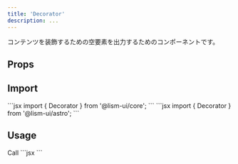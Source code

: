 ```yaml
---
title: 'Decorator'
description: ...
---
```



コンテンツを装飾するための空要素を出力するためのコンポーネントです。



## Props

## Import

<Preview>
	<PreviewCode slot='tab' label='React'>
```jsx
import { Decorator } from '@lism-ui/core';
```
	</PreviewCode>
	<PreviewCode slot='tab' label='Astro'>
```jsx
import { Decorator } from '@lism-ui/astro';
```
	</PreviewCode>
</Preview>


## Usage

<Preview>
	<PreviewTitle>Call</PreviewTitle>
	<PreviewArea resize p={20}>
		<Grid className='c--callout c--callout--left' ta='l'>
			<Decorator
				size='1.25em'
				bd='left'
				rotate='45deg'
				transformOrigin='left bottom'
				mr='auto'
			/>
			<Box p='box:s'>
				<DammyText length='m' />
			</Box>
			<Decorator
				size='1.25em'
				bd='left'
				rotate='-45deg'
				transformOrigin='left top'
				mr='auto'
			/>
		</Grid>
		<Flex
			className='c--balloon c--balloon--left'
			variant='ltr'
			ai='center'
			provide={{ bdc: 'currentColor', bgc: 'base' }}
		>
		<Decorator
				as={FlexItem}
				left='1px'
				size='0.875em'
				bd
				consume='bdc bgc'
				css={{
					rotate: '45deg',
					translate: '50%',
					clipPath: 'polygon(0% 0%, 0% 100%, 100% 100%)',
				}}
			/>
			<FlexItem p='box' bdrs='m' w='fit-content' bd consume='bdc bgc'>
				<DammyText />
			</FlexItem>
		</Flex>
	</PreviewArea>
	<PreviewCode>
	```jsx
		<Grid ta='l'>
			<Decorator
				size='1.25em'
				bd='left'
				rotate='45deg'
				transformOrigin='left bottom'
				mr='auto'
			/>
			<Box p='box:s'>
				<DammyText length='m' />
			</Box>
			<Decorator
				size='1.25em'
				bd='left'
				rotate='-45deg'
				transformOrigin='left top'
				mr='auto'
			/>
		</Grid>
		<Flex
			variant='ltr'
			ai='center'
			provide={{ bdc: 'currentColor', bgc: 'base' }}
		>
		<Decorator
				as={FlexItem}
				left='1px'
				size='0.875em'
				bd
				consume='bdc bgc'
				css={{
					rotate: '45deg',
					translate: '50%',
					clipPath: 'polygon(0% 0%, 0% 100%, 100% 100%)',
				}}
			/>
			<FlexItem p='box' bdrs='m' w='fit-content' bd consume='bdc bgc'>
				<DammyText />
			</FlexItem>
		</Flex>
	```
	</PreviewCode>
</Preview>
